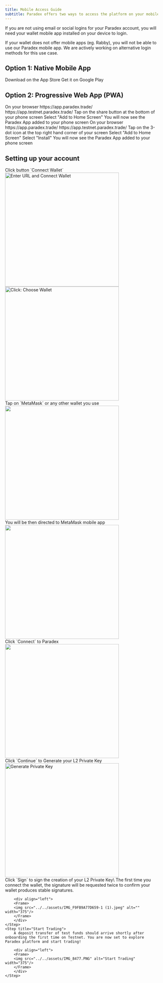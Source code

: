 ```yaml
---
title: Mobile Access Guide
subtitle: Paradex offers two ways to access the platform on your mobile device.
---
```


<Info>
If you are not using email or social logins for your Paradex account, you will need your wallet mobile app installed on your device to login.

If your wallet does not offer mobile apps (eg. Rabby), you will not be able to use our Paradex mobile app. We are actively working on alternative login methods for this use case.
</Info>



## Option 1: Native Mobile App

<CardGroup cols={2}>
  <Card title="iOS" icon="fa-brands fa-apple" href="https://apps.apple.com/app/paradex/id6741532722">
    Download on the App Store
  </Card>
  <Card title="Android" icon="fa-brands fa-android" href="https://play.google.com/store/apps/details?id=com.paradex.paradexapp">
    Get it on Google Play
  </Card>
</CardGroup>

## Option 2: Progressive Web App (PWA)

<AccordionGroup>
  <Accordion title="iOS">
    <Steps>
        <Step title="Go to Paradex">
            On your browser
            <CardGroup cols={2}>
                <Card title="Mainnet" icon="circle-m">
                    https://app.paradex.trade/
                </Card>
                <Card title="Testnet" icon="circle-t">
                    https://app.testnet.paradex.trade/
                </Card>
            </CardGroup>
        </Step>
        <Step title="Tap Share">
            Tap on the share button at the bottom of your phone screen
        </Step>
        <Step title="Add to Home Screen">
            Select "Add to Home Screen"
        </Step>
        <Step title="Installed">
            You will now see the Paradex App added to your phone screen
        </Step>
    </Steps>
  </Accordion>
  <Accordion title="Android">
    <Steps>
        <Step title="Go to Paradex">
            On your browser
            <CardGroup cols={2}>
                <Card title="Mainnet" icon="circle-m">
                    https://app.paradex.trade/
                </Card>
                <Card title="Testnet" icon="circle-t">
                    https://app.testnet.paradex.trade/
                </Card>
            </CardGroup>
        </Step>
        <Step title="Tap on 3-dot icon">
            Tap on the 3-dot icon at the top right hand corner of your screen
        </Step>
        <Step title="Add to Home Screen">
            Select "Add to Home Screen"
        </Step>
        <Step title="Install">
            Select "Install"
        </Step>
        <Step title="Installed">
            You will now see the Paradex App added to your phone screen
        </Step>
    </Steps>
  </Accordion>
</AccordionGroup>

## Setting up your account

<Steps>
    <Step title="Connect Wallet">
        Click button `Connect Wallet`
        <Frame>
        <div align="left">
        <img src="../../assets/IMG_8471.PNG" alt="Enter URL and Connect Wallet" width="375"/>
        </div>
        </Frame>
    </Step>
    <Step title="Choose Wallet">
        <div align="left">
        <Frame>
        <img src="../../assets/IMG_8366.PNG" alt="Click: Choose Wallet" width="375"/>
        </Frame>
        </div>
    </Step>
    <Step title="Tap Wallet">
        Tap on `MetaMask` or any other wallet you use
        <div align="left">
        <Frame caption="Connect to MetaMask">
        <img src="../../assets/IMG_8472 (1).PNG" alt="" width="375"/>
        </Frame>
        </div>
    </Step>
    <Step title="Redirected to Wallet App">
        You will be then directed to MetaMask mobile app
        <div align="left">
        <Frame caption="MetaMask app redirect">
        <img src="../../assets/IMG_8473.PNG" alt="" width="375"/>
        </Frame>
        </div>
    </Step>
    <Step title="Connect to Paradex">
        Click `Connect` to Paradex
        <div align="left">
        <Frame caption="Connect to Paradex">
        <img src="../../assets/IMG_8474.PNG" alt="" width="375"/>
        </Frame>
        </div>
    </Step>
    <Step title="Generate Private Key">
        Click `Continue` to Generate your L2 Private Key
        <div align="left">
        <Frame>
        <img src="../../assets/IMG_8475.PNG" alt="Generate Private Key" width="375"/>
        </Frame>
        </div>
    </Step>
    <Step title="Sign Private Key">
        Click `Sign` to sign the creation of your L2 Private Key\
        The first time you connect the wallet, the signature will be requested twice to confirm your wallet produces stable signatures.

        <div align="left">
        <Frame>
        <img src="../../assets/IMG_F9FB9A77D659-1 (1).jpeg" alt="" width="375"/>
        </Frame>
        </div>
    </Step>
    <Step title="Start Trading">
        A deposit transfer of test funds should arrive shortly after onboarding the first time on Testnet. You are now set to explore Paradex platform and start trading!

        <div align="left">
        <Frame>
        <img src="../../assets/IMG_8477.PNG" alt="Start Trading" width="375"/>
        </Frame>
        </div>
    </Step>
</Steps>
